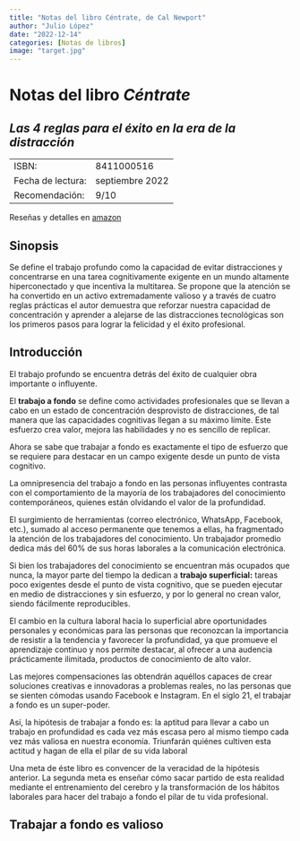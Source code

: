 ```yaml
---
title: "Notas del libro Céntrate, de Cal Newport"
author: "Julio López"
date: "2022-12-14"
categories: [Notas de libros]
image: "target.jpg"
---
```


# Notas del libro *Céntrate*

## *Las 4 reglas para el éxito en la era de la distracción*

|                   |                 |
|-------------------|-----------------|
| ISBN:             | 8411000516      |
| Fecha de lectura: | septiembre 2022 |
| Recomendación:    | 9/10            |

Reseñas y detalles en [amazon](https://www.amazon.com.mx/C%C3%A9ntrate-Deep-Work-cuatro-distracci%C3%B3n/dp/8411000516/ref=sr_1_1?__mk_es_MX=%C3%85M%C3%85%C5%BD%C3%95%C3%91&crid=24OYBXIXXZBUL&keywords=c%C3%A9ntrate&qid=1665086375&qu=eyJxc2MiOiIwLjAwIiwicXNhIjoiMC4wMCIsInFzcCI6IjAuMDAifQ%3D%3D&s=books&sprefix=c%C3%A9ntrate%2Cstripbooks%2C133&sr=1-1)

## Sinopsis

Se define el trabajo profundo como la capacidad de evitar distracciones y concentrarse en una tarea cognitivamente exigente en un mundo altamente hiperconectado y que incentiva la multitarea. Se propone que la atención se ha convertido en un activo extremadamente valioso y a través de cuatro reglas prácticas el autor demuestra que reforzar nuestra capacidad de concentración y aprender a alejarse de las distracciones tecnológicas son los primeros pasos para lograr la felicidad y el éxito profesional. 

## Introducción

El trabajo profundo se encuentra detrás del éxito de cualquier obra importante o influyente.

El **trabajo a fondo** se define como actividades profesionales que se llevan a cabo en un estado de concentración desprovisto de distracciones, de tal manera que las capacidades cognitivas llegan a su máximo límite. Este esfuerzo crea valor, mejora las habilidades y no es sencillo de replicar.

Ahora se sabe que trabajar a fondo es exactamente el tipo de esfuerzo que se requiere para destacar en un campo exigente desde un punto de vista cognitivo.

La omnipresencia del trabajo a fondo en las personas influyentes contrasta con el comportamiento de la mayoría de los trabajadores del conocimiento contemporáneos, quienes están olvidando el valor de la profundidad.

El surgimiento de herramientas (correo electrónico, WhatsApp, Facebook, etc.), sumado al acceso permanente que tenemos a ellas, ha fragmentado la atención de los trabajadores del conocimiento. Un trabajador promedio dedica más del 60% de sus horas laborales a la comunicación electrónica.

Si bien los trabajadores del conocimiento se encuentran más ocupados que nunca, la mayor parte del tiempo la dedican a **trabajo superficial:** tareas poco exigentes desde el punto de vista cognitivo, que se pueden ejecutar en medio de distracciones y sin esfuerzo, y por lo general no crean valor, siendo fácilmente reproducibles.

El cambio en la cultura laboral hacia lo superficial abre oportunidades personales y económicas para las personas que reconozcan la importancia de resistir a la tendencia y favorecer la profundidad, ya que promueve el aprendizaje continuo y nos permite destacar, al ofrecer a una audencia prácticamente ilimitada, productos de conocimiento de alto valor.

Las mejores compensaciones las obtendrán aquéllos capaces de crear soluciones creativas e innovadoras a problemas reales, no las personas que se sienten cómodas usando Facebook e Instagram. En el siglo 21, el trabajar a fondo es un super-poder.

Así, la hipótesis de trabajar a fondo es: la aptitud para llevar a cabo un trabajo en profundidad es cada vez más escasa pero al mismo tiempo cada vez más valiosa en nuestra economía. Triunfarán quiénes cultiven esta actitud y hagan de ella el pilar de su vida laboral

Una meta de éste libro es convencer de la veracidad de la hipótesis anterior. La segunda meta es enseñar cómo sacar partido de esta realidad mediante el entrenamiento del cerebro y la transformación de los hábitos laborales para hacer del trabajo a fondo el pilar de tu vida profesional.

## Trabajar a fondo es valioso















 
